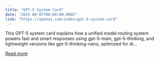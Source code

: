 ```yaml
---
title: "GPT-5 System Card"
date: "2025-08-07T00:00:00.000Z"
link: "https://openai.com/index/gpt-5-system-card"
---
```


This GPT-5 system card explains how a unified model routing system powers fast and smart responses using gpt-5-main, gpt-5-thinking, and lightweight versions like gpt-5-thinking-nano, optimized for di...

[Read more](https://openai.com/index/gpt-5-system-card)
